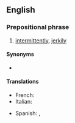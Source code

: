 ==English==

===Prepositional phrase===
{{en-PP|in [[fits and starts]]}}

# [[intermittently]], [[jerkily]]

====Synonyms====
* {{l|es|fitfully}}

====Translations====
{{trans-top}}
* French: {{t+|fr|par à-coups}}
* Italian: {{t|it|a singhiozzo }}
{{trans-mid}}
* Spanish: {{t|es|a trompicones}}, {{t+|es|a trancas y barrancas}}
{{trans-bottom}}
